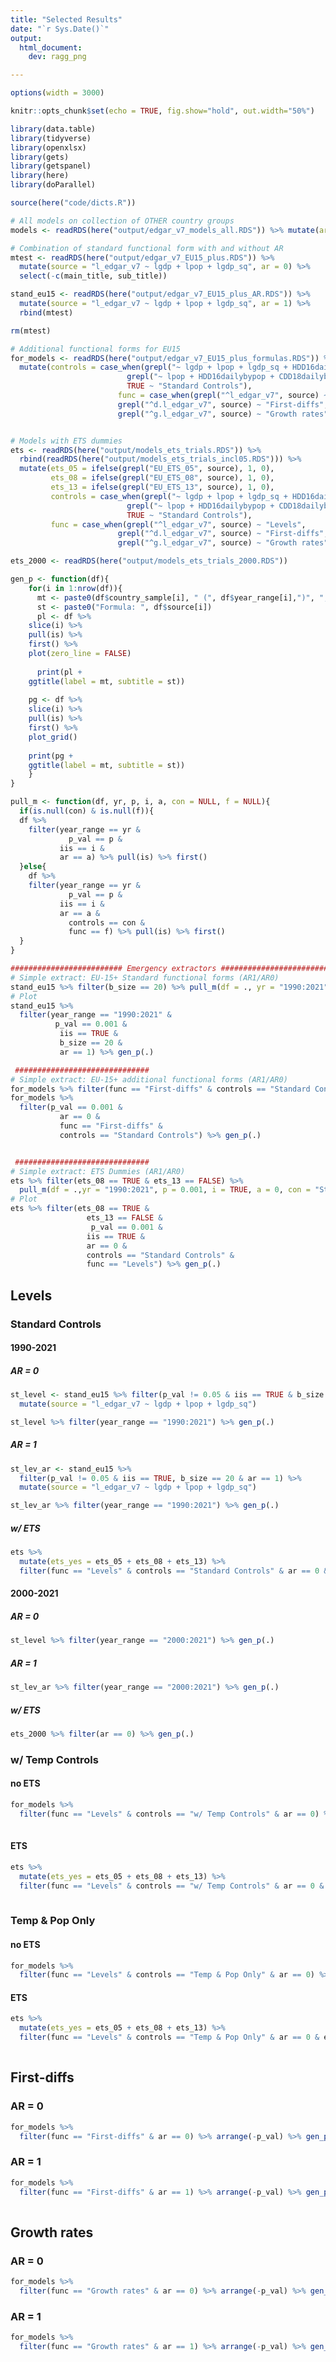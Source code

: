 ```yaml
---
title: "Selected Results"
date: "`r Sys.Date()`"
output: 
  html_document:
    dev: ragg_png

---
```


```r
options(width = 3000)
```

```r
knitr::opts_chunk$set(echo = TRUE, fig.show="hold", out.width="50%")

library(data.table)
library(tidyverse)
library(openxlsx)
library(gets)
library(getspanel)
library(here)
library(doParallel)

source(here("code/dicts.R"))

# All models on collection of OTHER country groups
models <- readRDS(here("output/edgar_v7_models_all.RDS")) %>% mutate(ar = 0)

# Combination of standard functional form with and without AR
mtest <- readRDS(here("output/edgar_v7_EU15_plus.RDS")) %>% 
  mutate(source = "l_edgar_v7 ~ lgdp + lpop + lgdp_sq", ar = 0) %>% 
  select(-c(main_title, sub_title))

stand_eu15 <- readRDS(here("output/edgar_v7_EU15_plus_AR.RDS")) %>% 
  mutate(source = "l_edgar_v7 ~ lgdp + lpop + lgdp_sq", ar = 1) %>% 
  rbind(mtest)

rm(mtest)

# Additional functional forms for EU15
for_models <- readRDS(here("output/edgar_v7_EU15_plus_formulas.RDS")) %>% arrange(p_val) %>% 
  mutate(controls = case_when(grepl("~ lgdp + lpop + lgdp_sq + HDD16dailybypop + CDD18dailybypop", source, fixed = TRUE) ~ "w/ Temp Controls",
                          grepl("~ lpop + HDD16dailybypop + CDD18dailybypop", source, fixed = TRUE) ~ "Temp & Pop Only",
                          TRUE ~ "Standard Controls"),
                        func = case_when(grepl("^l_edgar_v7", source) ~ "Levels",
                        grepl("^d.l_edgar_v7", source) ~ "First-diffs",
                        grepl("^g.l_edgar_v7", source) ~ "Growth rates"))


# Models with ETS dummies
ets <- readRDS(here("output/models_ets_trials.RDS")) %>% 
  rbind(readRDS(here("output/models_ets_trials_incl05.RDS"))) %>% 
  mutate(ets_05 = ifelse(grepl("EU_ETS_05", source), 1, 0),
         ets_08 = ifelse(grepl("EU_ETS_08", source), 1, 0),
         ets_13 = ifelse(grepl("EU_ETS_13", source), 1, 0),
         controls = case_when(grepl("~ lgdp + lpop + lgdp_sq + HDD16dailybypop + CDD18dailybypop", source, fixed = TRUE) ~ "w/ Temp Controls",
                          grepl("~ lpop + HDD16dailybypop + CDD18dailybypop", source, fixed = TRUE) ~ "Temp & Pop Only",
                          TRUE ~ "Standard Controls"),
         func = case_when(grepl("^l_edgar_v7", source) ~ "Levels",
                        grepl("^d.l_edgar_v7", source) ~ "First-diffs",
                        grepl("^g.l_edgar_v7", source) ~ "Growth rates"))

ets_2000 <- readRDS(here("output/models_ets_trials_2000.RDS"))
```


```r
gen_p <- function(df){
    for(i in 1:nrow(df)){
      mt <- paste0(df$country_sample[i], " (", df$year_range[i],")", "; p.value: ",df$p_val[i],  "; AR: ",df$ar[i])
      st <- paste0("Formula: ", df$source[i])
      pl <- df %>% 
    slice(i) %>% 
    pull(is) %>% 
    first() %>% 
    plot(zero_line = FALSE)
      
      print(pl +
    ggtitle(label = mt, subtitle = st))
      
    pg <- df %>% 
    slice(i) %>% 
    pull(is) %>% 
    first() %>% 
    plot_grid()
    
    print(pg +
    ggtitle(label = mt, subtitle = st))
    }
}

pull_m <- function(df, yr, p, i, a, con = NULL, f = NULL){
  if(is.null(con) & is.null(f)){
  df %>% 
    filter(year_range == yr & 
             p_val == p &
           iis == i &
           ar == a) %>% pull(is) %>% first()
  }else{
    df %>% 
    filter(year_range == yr & 
             p_val == p &
           iis == i &
           ar == a &
             controls == con &
             func == f) %>% pull(is) %>% first()
  }
}

######################### Emergency extractors ##############################
# Simple extract: EU-15+ Standard functional forms (AR1/AR0)
stand_eu15 %>% filter(b_size == 20) %>% pull_m(df = ., yr = "1990:2021", p = 0.001, i = TRUE, a = 1)
# Plot
stand_eu15 %>% 
  filter(year_range == "1990:2021" &
          p_val == 0.001 &
           iis == TRUE &
           b_size == 20 &
           ar == 1) %>% gen_p(.)

 ##############################
# Simple extract: EU-15+ additional functional forms (AR1/AR0)
for_models %>% filter(func == "First-diffs" & controls == "Standard Controls") %>%  pull_m(df = ., yr = "1990:2021", p = 0.001, i = TRUE, a = 1)
for_models %>% 
  filter(p_val == 0.001 & 
           ar == 0 & 
           func == "First-diffs" &
           controls == "Standard Controls") %>% gen_p(.)


 ##############################
# Simple extract: ETS Dummies (AR1/AR0)
ets %>% filter(ets_08 == TRUE & ets_13 == FALSE) %>% 
  pull_m(df = .,yr = "1990:2021", p = 0.001, i = TRUE, a = 0, con = "Standard Controls", f = "Levels")
# Plot
ets %>% filter(ets_08 == TRUE & 
                 ets_13 == FALSE &
                  p_val == 0.001 & 
                 iis == TRUE & 
                 ar == 0 &
                 controls == "Standard Controls" &
                 func == "Levels") %>% gen_p(.)

```

## Levels {.tabset} 

### Standard Controls {.tabset}

#### 1990-2021 {.tabset}

##### AR = 0 {.tabset}

```r

st_level <- stand_eu15 %>% filter(p_val != 0.05 & iis == TRUE & b_size == 20& ar == 0) %>% 
  mutate(source = "l_edgar_v7 ~ lgdp + lpop + lgdp_sq")

st_level %>% filter(year_range == "1990:2021") %>% gen_p(.)

```

##### AR = 1 {.tabset}

```r

st_lev_ar <- stand_eu15 %>% 
  filter(p_val != 0.05 & iis == TRUE, b_size == 20 & ar == 1) %>% 
  mutate(source = "l_edgar_v7 ~ lgdp + lpop + lgdp_sq")

st_lev_ar %>% filter(year_range == "1990:2021") %>% gen_p(.)

```

##### w/ ETS {.tabset}
```r

ets %>% 
  mutate(ets_yes = ets_05 + ets_08 + ets_13) %>% 
  filter(func == "Levels" & controls == "Standard Controls" & ar == 0 & ets_yes == 3) %>% gen_p(.)

```

#### 2000-2021 {.tabset}
##### AR = 0 {.tabset}

```r

st_level %>% filter(year_range == "2000:2021") %>% gen_p(.)

```

##### AR = 1 {.tabset}
```r

st_lev_ar %>% filter(year_range == "2000:2021") %>% gen_p(.)

```

##### w/ ETS {.tabset}
```r

ets_2000 %>% filter(ar == 0) %>% gen_p(.)

```

### w/ Temp Controls {.tabset} 

#### no ETS {.tabset}
```r

for_models %>%
  filter(func == "Levels" & controls == "w/ Temp Controls" & ar == 0) %>% arrange(-p_val) %>%  gen_p(.)
    
```

#### ETS {.tabset}
```r

ets %>%
  mutate(ets_yes = ets_05 + ets_08 + ets_13) %>% 
  filter(func == "Levels" & controls == "w/ Temp Controls" & ar == 0 & ets_yes == 3) %>%  gen_p(.)
    
```


### Temp & Pop Only {.tabset}
#### no ETS {.tabset}
```r

for_models %>%
  filter(func == "Levels" & controls == "Temp & Pop Only" & ar == 0) %>% arrange(-p_val) %>%  gen_p(.)

```

#### ETS {.tabset}
```r

ets %>%
  mutate(ets_yes = ets_05 + ets_08 + ets_13) %>% 
  filter(func == "Levels" & controls == "Temp & Pop Only" & ar == 0 & ets_yes == 3) %>% arrange(-p_val) %>% gen_p(.)
    
```

## First-diffs {.tabset} 

### AR = 0 {.tabset}

```r

for_models %>%
  filter(func == "First-diffs" & ar == 0) %>% arrange(-p_val) %>% gen_p(.)

```

### AR = 1 {.tabset} 
```r

for_models %>%
  filter(func == "First-diffs" & ar == 1) %>% arrange(-p_val) %>% gen_p(.)
  
```

## Growth rates {.tabset} 
### AR = 0 {.tabset}

```r

for_models %>%
  filter(func == "Growth rates" & ar == 0) %>% arrange(-p_val) %>% gen_p(.)

```


### AR = 1 {.tabset} 
```r

for_models %>%
  filter(func == "Growth rates" & ar == 1) %>% arrange(-p_val) %>% gen_p(.)
  
    
```

